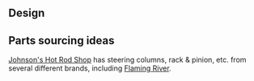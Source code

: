 ==Design==

==Parts sourcing ideas==
[http://johnsonshotrodshop.com/ Johnson's Hot Rod Shop] has steering columns, rack & pinion, etc. from several different brands, including [http://www.flaming-river.com/price-list.htm Flaming River].
